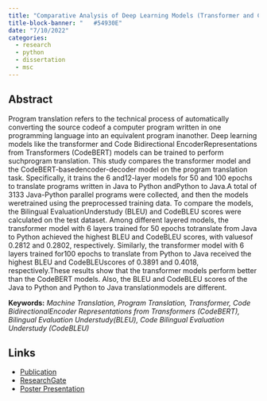 ```yaml
---
title: "Comparative Analysis of Deep Learning Models (Transformer and CodeBERT) for Program Translation"
title-block-banner: "	#54930E"
date: "7/10/2022"
categories:
  - research
  - python
  - dissertation
  - msc
---
```

## Abstract
Program translation refers to the technical process of automatically converting the source codeof a computer program written in one programming language into an equivalent program inanother. Deep learning models like the transformer and Code Bidirectional EncoderRepresentations from Transformers (CodeBERT) models can be trained to perform suchprogram translation. This study compares the transformer model and the CodeBERT-basedencoder-decoder model on the program translation task. Specifically, it trains the 6 and12-layer models for 50 and 100 epochs to translate programs written in Java to Python andPython to Java.A total of 3133 Java-Python parallel programs were collected, and then the models weretrained using the preprocessed training data. To compare the models, the Bilingual EvaluationUnderstudy (BLEU) and CodeBLEU scores were calculated on the test dataset. Among different layered models, the transformer model with 6 layers trained for 50 epochs totranslate from Java to Python achieved the highest BLEU and CodeBLEU scores, with valuesof 0.2812 and 0.2802, respectively. Similarly, the transformer model with 6 layers trained for100 epochs to translate from Python to Java received the highest BLEU and CodeBLEUscores of 0.3891 and 0.4018, respectively.These results show that the transformer models perform better than the CodeBERT models. Also, the BLEU and CodeBLEU scores of the Java to Python and Python to Java translationmodels are different. 

**Keywords:** *Machine Translation, Program Translation, Transformer, Code BidirectionalEncoder Representations from Transformers (CodeBERT), Bilingual Evaluation Understudy(BLEU), Code Bilingual Evaluation Understudy (CodeBLEU)*

## Links 
- [Publication](https://doi.org/10.3126/nccsrj.v3i1.72334)
- [ResearchGate](http://dx.doi.org/10.13140/RG.2.2.20721.49768/1)
- [Poster Presentation](http://dx.doi.org/10.13140/RG.2.2.12332.88964)

